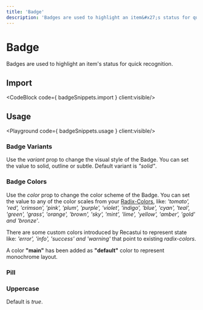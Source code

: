 ```yaml
---
title: 'Badge'
description: 'Badges are used to highlight an item&#x27;s status for quick recognition.'
---
```


# Badge

Badges are used to highlight an item&#x27;s status for quick recognition.

## Import
<CodeBlock code={ badgeSnippets.import } client:visible/>

## Usage
<Playground code={ badgeSnippets.usage } client:visible/>

### Badge Variants
Use the *variant* prop to change the visual style of the Badge. You can set the value to solid, outline or subtle. Default variant is *"solid"*.
<Playground code={badgeSnippets.variants} client:visible/>

### Badge Colors
Use the *color* prop to change the color scheme of the Badge. You can set the value to any of the color scales from your [Radix-Colors](https://www.radix-ui.com/docs/colors/palette-composition/the-scales), like:
	*'tomato', 'red', 'crimson', 'pink', 'plum', 'purple', 'violet', 'indigo', 'blue', 'cyan', 'teal', 'green', 'grass', 'orange', 'brown', 'sky', 'mint', 'lime', 'yellow', 'amber', 'gold' and 'bronze'*.

There are some custom colors introduced by Recastui to represent state like: *'error', 'info', 'success' and 'warning'* that point to existing *radix-colors*.

A color **"main"** has been added as **"default"** color to represent monochrome layout.
<Playground code={badgeSnippets.colors} client:visible/>

### Pill
<Playground code={badgeSnippets.pill} client:visible/>

### Uppercase
Default is *true*.
<Playground code={badgeSnippets.uppercase} client:visible/>
